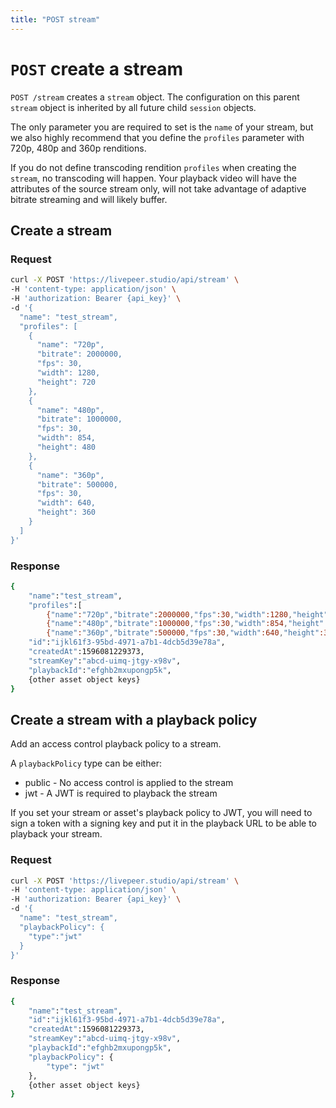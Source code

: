 ```yaml
---
title: "POST stream"
---
```


# `POST` create a stream

`POST /stream` creates a `stream` object. The configuration on this parent
`stream` object is inherited by all future child `session` objects.

The only parameter you are required to set is the `name` of your stream, but we
also highly recommend that you define the `profiles` parameter with 720p, 480p
and 360p renditions.

If you do not define transcoding rendition `profiles` when creating the
`stream`, no transcoding will happen. Your playback video will have the
attributes of the source stream only, will not take advantage of adaptive
bitrate streaming and will likely buffer.

## Create a stream

### Request

```bash
curl -X POST 'https://livepeer.studio/api/stream' \
-H 'content-type: application/json' \
-H 'authorization: Bearer {api_key}' \
-d '{
  "name": "test_stream",
  "profiles": [
    {
      "name": "720p",
      "bitrate": 2000000,
      "fps": 30,
      "width": 1280,
      "height": 720
    },
    {
      "name": "480p",
      "bitrate": 1000000,
      "fps": 30,
      "width": 854,
      "height": 480
    },
    {
      "name": "360p",
      "bitrate": 500000,
      "fps": 30,
      "width": 640,
      "height": 360
    }
  ]
}'
```

### Response

```bash
{
    "name":"test_stream",
    "profiles":[
        {"name":"720p","bitrate":2000000,"fps":30,"width":1280,"height":720},
        {"name":"480p","bitrate":1000000,"fps":30,"width":854,"height":480}],
        {"name":"360p","bitrate":500000,"fps":30,"width":640,"height":360}],
    "id":"ijkl61f3-95bd-4971-a7b1-4dcb5d39e78a",
    "createdAt":1596081229373,
    "streamKey":"abcd-uimq-jtgy-x98v",
    "playbackId":"efghb2mxupongp5k",
    {other asset object keys}
}
```

## Create a stream with a playback policy

Add an access control playback policy to a stream.

A `playbackPolicy` type can be either:
- public - No access control is applied to the stream
- jwt - A JWT is required to playback the stream

If you set your stream or asset's playback policy to JWT, you 
will need to sign a token with a signing key and put it in the 
playback URL to be able to playback your stream.

### Request

```bash
curl -X POST 'https://livepeer.studio/api/stream' \
-H 'content-type: application/json' \
-H 'authorization: Bearer {api_key}' \
-d '{
  "name": "test_stream",
  "playbackPolicy": {
    "type":"jwt"
  }
}'
```

### Response

```bash
{
    "name":"test_stream",
    "id":"ijkl61f3-95bd-4971-a7b1-4dcb5d39e78a",
    "createdAt":1596081229373,
    "streamKey":"abcd-uimq-jtgy-x98v",
    "playbackId":"efghb2mxupongp5k",
    "playbackPolicy": {
        "type": "jwt"
    },
    {other asset object keys}
}
```